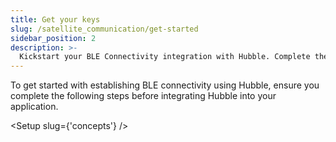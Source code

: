 ```yaml
---
title: Get your keys
slug: /satellite_communication/get-started
sidebar_position: 2
description: >-
  Kickstart your BLE Connectivity integration with Hubble. Complete the steps below to register, create your organization, and obtain your API keys.
---
```


To get started with establishing BLE connectivity using Hubble, ensure you complete the following steps before integrating Hubble into your application.


<Setup slug={'concepts'} />

<head>
  <title>BLE Connectivity - Get Your Keys</title>
  <meta
    name="description"
    content="Kickstart your BLE Connectivity integration with Hubble. Learn how to register, create your organization, and obtain your API keys."
  />
</head>
